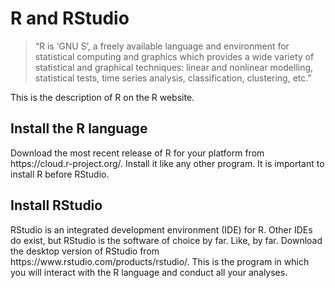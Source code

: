 # R and RStudio

>"R is ‘GNU S’, a freely available language and environment for statistical computing and graphics which provides a wide variety of statistical and graphical techniques: linear and nonlinear modelling, statistical tests, time series analysis, classification, clustering, etc."

This is the description of R on the R website. 

## Install the R language

Download the most recent release of R for your platform from https://cloud.r-project.org/. Install it like any other program. It is important to install R before RStudio.


## Install RStudio

RStudio is an integrated development environment (IDE) for R. Other IDEs do exist, but RStudio is the software of choice by far. Like, by far. Download the desktop version of RStudio from https://www.rstudio.com/products/rstudio/. This is the program in which you will interact with the R language and conduct all your analyses.

